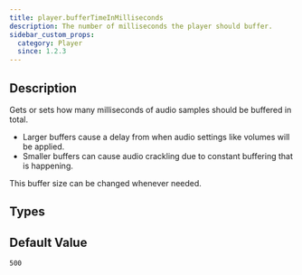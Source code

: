 ```yaml
---
title: player.bufferTimeInMilliseconds
description: The number of milliseconds the player should buffer.
sidebar_custom_props:
  category: Player
  since: 1.2.3
---
```


<SinceBadge since="1.2.3" />


## Description
Gets or sets how many milliseconds of audio samples should be buffered in total.

* Larger buffers cause a delay from when audio settings like volumes will be applied.
* Smaller buffers can cause audio crackling due to constant buffering that is happening.

This buffer size can be changed whenever needed.

<PropertyDescription showJson={true} />

## Types

<TypeTable>
    <TypeRow name={"number"} />
</TypeTable>

## Default Value

`500`
